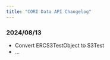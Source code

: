 ```yaml
---
title: "CORI Data API Changelog"
---
```


### 2024/08/13
  - Convert ERCS3TestObject to S3Test
  - ...
